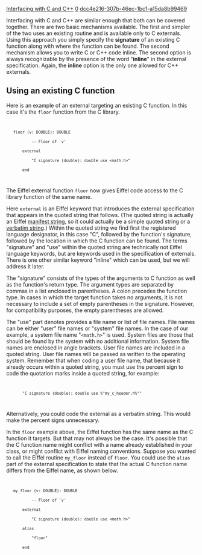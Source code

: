 [[Property:title|Interfacing with C and C++]]
[[Property:weight|0]]
[[Property:uuid|dcc4e216-307b-46ec-1bc1-a15da8b99469]]
{{UnderConstruction}}


Interfacing with C and C++ are similar enough that both can be covered together. There are two basic mechanisms available. The first and simpler of the two uses an existing routine and is available only to C externals. Using this approach you simply specify the '''signature''' of an existing C function along with where the function can be found. The second mechanism allows you to write C or C++ code inline. The second option is always recognizable by the presence of the word "'''inline'''" in the external specification. Again, the '''inline''' option is the only one allowed for C++ externals.

==Using an existing C function==

Here is an example of an external targeting an existing C function. In this case it's the <code>floor</code> function from the C library.

<code>
    floor (v: DOUBLE): DOUBLE
            -- Floor of `v'
        external
            "C signature (double): double use <math.h>"
        end
</code>

The Eiffel external function <code>floor</code> now gives Eiffel code access to the C library function of the same name. 

Here <code>external</code> is an Eiffel keyword that introduces the external specification that appears in the quoted string that follows. (The quoted string is actually an Eiffel [[ET: Other mechanisms|manifest string]], so it could actually be a simple quoted string or a [[ET: Other mechanisms|verbatim string]].) Within the quoted string we find first the registered language designator, in this case "C", followed by the function's signature, followed by the location in which the C function can be found. The terms "signature" and "use" within the quoted string are technically not Eiffel language keywords, but are keywords used in the specification of externals. There is one other similar keyword "inline" which can be used, but we will address it later.

The "signature" consists of the types of the arguments to C function as well as the function's return type. The argument types are separated by commas in a list enclosed in parentheses. A colon precedes the function type. In cases in which the target function takes no arguments, it is not necessary to include a set of empty parentheses in the signature. However, for compatibility purposes, the empty parentheses are allowed.

The "use" part denotes provides a file name or list of file names. File names can be either "user" file names or "system" file names. In the case of our example, a system file name "<code><math.h></code>" is used. System files are those that should be found by the system with no additional information. System file names are enclosed in angle brackets. User file names are included in a quoted string. User file names will be passed as written to the operating system. Remember that when coding a user file name, that because it already occurs within a quoted string, you must use the percent sign to code the quotation marks inside a quoted string, for example:

<code>
        "C signature (double): double use %"my_c_header.h%""
</code>

Alternatively, you could code the external as a verbatim string. This would make the percent signs unnecessary.

In the <code>floor</code> example above, the Eiffel function has the same name as the C function it targets. But that may not always be the case. It's possible that the C function name might conflict with a name already established in your class, or might conflict with Eiffel naming conventions. Suppose you wanted to call the Eiffel routine <code>my_floor</code> instead of <code>floor</code>. You could use the <code>alias</code> part of the external specification to state that the actual C function name differs from the Eiffel name, as shown below. 

<code>
    my_floor (v: DOUBLE): DOUBLE
            -- Floor of `v'
        external
            "C signature (double): double use <math.h>"
        alias
            "floor"
        end
</code>

